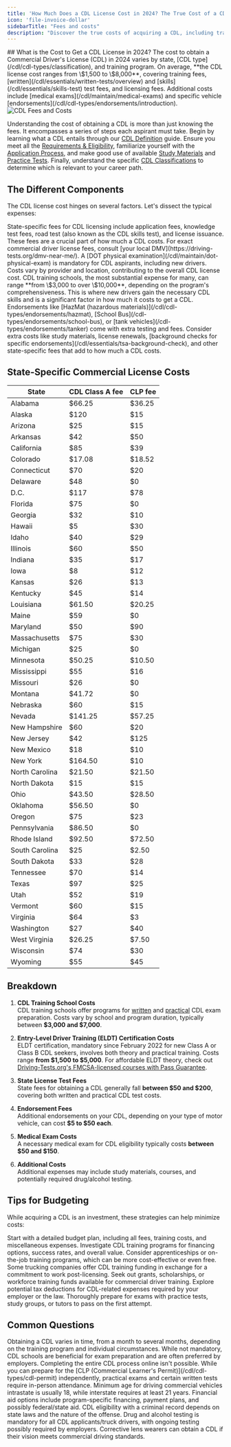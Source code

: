 ```yaml
---
title: 'How Much Does a CDL License Cost in 2024? The True Cost of a CDL'
icon: 'file-invoice-dollar'
sidebarTitle: "Fees and costs"
description: "Discover the true costs of acquiring a CDL, including training fees, testing charges, and more. Plan your budget effectively for a career in commercial driving."
---
```

<Snippet file="andrei.mdx" />
## What is the Cost to Get a CDL License in 2024?
The cost to obtain a Commercial Driver's License (CDL) in 2024 varies by state, [CDL type](/cdl/cdl-types/classification), and training program. On average, **the CDL license cost ranges from \$1,500 to \$8,000**, covering training fees, [written](/cdl/essentials/written-tests/overview) and [skills](/cdl/essentials/skills-test) test fees, and licensing fees. Additional costs include [medical exams](/cdl/maintain/medical-exams) and specific vehicle [endorsements](/cdl/cdl-types/endorsements/introduction).

<img src="https://driving-tests.org/wp-content/uploads/2023/02/cdl-license-how-much-cost.jpg" alt="CDL Fees and Costs"/>

Understanding the cost of obtaining a CDL is more than just knowing the fees. It encompasses a series of steps each aspirant must take. Begin by learning what a CDL entails through our [CDL Definition](/cdl/cdl-definition) guide. Ensure you meet all the [Requirements & Eligibility](/cdl/requirements-eligibility), familiarize yourself with the [Application Process](/cdl/application-process), and make good use of available [Study Materials](/cdl/study-materials) and [Practice Tests](/cdl/essentials/practice-tests). Finally, understand the specific [CDL Classifications](/cdl/cdl-types/classification) to determine which is relevant to your career path.


## The Different Components

The CDL license cost hinges on several factors. Let's dissect the typical expenses:

<AccordionGroup>

<Accordion title="Licensing Fees">
State-specific fees for CDL licensing include application fees, knowledge test fees, road test (also known as the CDL skills test), and license issuance. These fees are a crucial part of how much a CDL costs. For exact commercial driver license fees, consult [your local DMV](https://driving-tests.org/dmv-near-me/).
</Accordion>

<Accordion title="Medical Examination Costs">
A [DOT physical examination](/cdl/maintain/dot-physical-exam) is mandatory for CDL aspirants, including new drivers. Costs vary by provider and location, contributing to the overall CDL license cost.
</Accordion>

<Accordion title="CDL Training School Costs">
CDL training schools, the most substantial expense for many, can range **from \$3,000 to over \$10,000**, depending on the program's comprehensiveness. This is where new drivers gain the necessary CDL skills and is a significant factor in how much it costs to get a CDL.
</Accordion>

<Accordion title="Additional Endorsement Costs">
Endorsements like [HazMat (hazardous materials)](/cdl/cdl-types/endorsements/hazmat), [School Bus](/cdl-types/endorsements/school-bus), or [tank vehicles](/cdl-types/endorsements/tanker) come with extra testing and fees.
</Accordion>

<Accordion title="Miscellaneous Expenses">
Consider extra costs like study materials, license renewals, [background checks for specific endorsements](/cdl/essentials/tsa-background-check), and other state-specific fees that add to how much a CDL costs.
</Accordion>

</AccordionGroup>

## State-Specific Commercial License Costs
| State          | CDL Class A fee | CLP fee |
|----------------|-----------|---------|
| Alabama        | $66.25    | $36.25  |
| Alaska         | $120      | $15     |
| Arizona        | $25       | $15     |
| Arkansas       | $42       | $50     |
| California     | $85       | $39     |
| Colorado       | $17.08    | $18.52  |
| Connecticut    | $70       | $20     |
| Delaware       | $48       | $0      |
| D.C.           | $117      | $78     |
| Florida        | $75       | $0      |
| Georgia        | $32       | $10     |
| Hawaii         | $5        | $30     |
| Idaho          | $40       | $29     |
| Illinois       | $60       | $50     |
| Indiana        | $35       | $17     |
| Iowa           | $8        | $12     |
| Kansas         | $26       | $13     |
| Kentucky       | $45       | $14     |
| Louisiana      | $61.50    | $20.25  |
| Maine          | $59       | $0      |
| Maryland       | $50       | $90     |
| Massachusetts  | $75       | $30     |
| Michigan       | $25       | $0      |
| Minnesota      | $50.25    | $10.50  |
| Mississippi    | $55       | $16     |
| Missouri       | $26       | $0      |
| Montana        | $41.72    | $0      |
| Nebraska       | $60       | $15     |
| Nevada         | $141.25   | $57.25  |
| New Hampshire  | $60       | $20     |
| New Jersey     | $42       | $125    |
| New Mexico     | $18       | $10     |
| New York       | $164.50   | $10     |
| North Carolina | $21.50    | $21.50  |
| North Dakota   | $15       | $15     |
| Ohio           | $43.50    | $28.50  |
| Oklahoma       | $56.50    | $0      |
| Oregon         | $75       | $23     |
| Pennsylvania   | $86.50    | $0      |
| Rhode Island   | $92.50    | $72.50  |
| South Carolina | $25       | $2.50   |
| South Dakota   | $33       | $28     |
| Tennessee      | $70       | $14     |
| Texas          | $97       | $25     |
| Utah           | $52       | $19     |
| Vermont        | $60       | $15     |
| Virginia       | $64       | $3      |
| Washington     | $27       | $40     |
| West Virginia  | $26.25    | $7.50   |
| Wisconsin      | $74       | $30     |
| Wyoming        | $55       | $45     |

## Breakdown

1. **CDL Training School Costs**  
   CDL training schools offer programs for [written](/cdl/essentials/written-tests/overview) and [practical](/cdl/essentials/skills-test) CDL exam preparation. Costs vary by school and program duration, typically between **\$3,000 and \$7,000**.

2. **Entry-Level Driver Training (ELDT) Certification Costs**  
   ELDT certification, mandatory since February 2022 for new Class A or Class B CDL seekers, involves both theory and practical training. Costs range **from \$1,500 to \$5,000**. For affordable ELDT theory, check out [Driving-Tests.org's FMCSA-licensed courses with Pass Guarantee](https://driving-tests.org/cdl-premium/).

3. **State License Test Fees**  
   State fees for obtaining a CDL generally fall **between \$50 and \$200**, covering both written and practical CDL test costs.

4. **Endorsement Fees**  
   Additional endorsements on your CDL, depending on your type of motor vehicle, can cost **\$5 to \$50 each**.

5. **Medical Exam Costs**  
   A necessary medical exam for CDL eligibility typically costs **between \$50 and \$150**.

6. **Additional Costs**  
   Additional expenses may include study materials, courses, and potentially required drug/alcohol testing.

## Tips for Budgeting

While acquiring a CDL is an investment, these strategies can help minimize costs:

<AccordionGroup>

<Accordion title="Budget Planning">
Start with a detailed budget plan, including all fees, training costs, and miscellaneous expenses.
</Accordion>

<Accordion title="CDL Training Program Research">
Investigate CDL training programs for financing options, success rates, and overall value.
</Accordion>

<Accordion title="Alternative Training Options">
Consider apprenticeships or on-the-job training programs, which can be more cost-effective or even free.
</Accordion>

<Accordion title="Employer Assistance">
Some trucking companies offer CDL training funding in exchange for a commitment to work post-licensing.
</Accordion>

<Accordion title="Grants and Scholarships">
Seek out grants, scholarships, or workforce training funds available for commercial driver training.
</Accordion>

<Accordion title="Tax Deductions">
Explore potential tax deductions for CDL-related expenses required by your employer or the law.
</Accordion>

<Accordion title="Exam Preparation">
Thoroughly prepare for exams with practice tests, study groups, or tutors to pass on the first attempt.
</Accordion>

</AccordionGroup>

## Common Questions

<AccordionGroup>
  <Accordion title="CDL Acquisition Timeline">
    Obtaining a CDL varies in time, from a month to several months, depending on the training program and individual circumstances.
  </Accordion>

  <Accordion title="Necessity of CDL Training School">
    While not mandatory, CDL schools are beneficial for exam preparation and are often preferred by employers.
  </Accordion>

  <Accordion title="Online Process">
    Completing the entire CDL process online isn't possible. While you can prepare for the [CLP (Commercial Learner's Permit)](/cdl/cdl-types/cdl-permit) independently, practical exams and certain written tests require in-person attendance.
  </Accordion>

  <Accordion title="Age Requirements">
    Minimum age for driving commercial vehicles intrastate is usually 18, while interstate requires at least 21 years.
  </Accordion>

  <Accordion title="Financial Aid">
    Financial aid options include program-specific financing, payment plans, and possibly federal/state aid.
  </Accordion>

  <Accordion title="Eligibility with a Criminal Record">
    CDL eligibility with a criminal record depends on state laws and the nature of the offense.
  </Accordion>

  <Accordion title="Drug Testing">
    Drug and alcohol testing is mandatory for all CDL applicants/truck drivers, with ongoing testing possibly required by employers.
  </Accordion>

  <Accordion title="Use of Corrective Lenses">
    Corrective lens wearers can obtain a CDL if their vision meets commercial driving standards.
  </Accordion>
</AccordionGroup>

<Snippet file="cdl-premium.mdx" />
